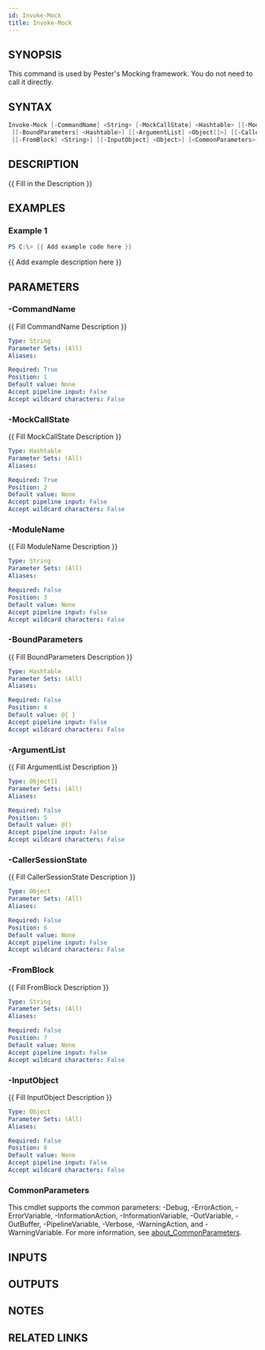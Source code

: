 ```yaml
---
id: Invoke-Mock
title: Invoke-Mock
---
```


## SYNOPSIS
This command is used by Pester's Mocking framework. 
You do not need to call it directly.

## SYNTAX

```powershell
Invoke-Mock [-CommandName] <String> [-MockCallState] <Hashtable> [[-ModuleName] <String>]
 [[-BoundParameters] <Hashtable>] [[-ArgumentList] <Object[]>] [[-CallerSessionState] <Object>]
 [[-FromBlock] <String>] [[-InputObject] <Object>] [<CommonParameters>]
```

## DESCRIPTION
{{ Fill in the Description }}

## EXAMPLES

### Example 1
```powershell
PS C:\> {{ Add example code here }}
```

{{ Add example description here }}

## PARAMETERS

### -CommandName
{{ Fill CommandName Description }}

```yaml
Type: String
Parameter Sets: (All)
Aliases:

Required: True
Position: 1
Default value: None
Accept pipeline input: False
Accept wildcard characters: False
```

### -MockCallState
{{ Fill MockCallState Description }}

```yaml
Type: Hashtable
Parameter Sets: (All)
Aliases:

Required: True
Position: 2
Default value: None
Accept pipeline input: False
Accept wildcard characters: False
```

### -ModuleName
{{ Fill ModuleName Description }}

```yaml
Type: String
Parameter Sets: (All)
Aliases:

Required: False
Position: 3
Default value: None
Accept pipeline input: False
Accept wildcard characters: False
```

### -BoundParameters
{{ Fill BoundParameters Description }}

```yaml
Type: Hashtable
Parameter Sets: (All)
Aliases:

Required: False
Position: 4
Default value: @{ }
Accept pipeline input: False
Accept wildcard characters: False
```

### -ArgumentList
{{ Fill ArgumentList Description }}

```yaml
Type: Object[]
Parameter Sets: (All)
Aliases:

Required: False
Position: 5
Default value: @()
Accept pipeline input: False
Accept wildcard characters: False
```

### -CallerSessionState
{{ Fill CallerSessionState Description }}

```yaml
Type: Object
Parameter Sets: (All)
Aliases:

Required: False
Position: 6
Default value: None
Accept pipeline input: False
Accept wildcard characters: False
```

### -FromBlock
{{ Fill FromBlock Description }}

```yaml
Type: String
Parameter Sets: (All)
Aliases:

Required: False
Position: 7
Default value: None
Accept pipeline input: False
Accept wildcard characters: False
```

### -InputObject
{{ Fill InputObject Description }}

```yaml
Type: Object
Parameter Sets: (All)
Aliases:

Required: False
Position: 8
Default value: None
Accept pipeline input: False
Accept wildcard characters: False
```

### CommonParameters
This cmdlet supports the common parameters: -Debug, -ErrorAction, -ErrorVariable, -InformationAction, -InformationVariable, -OutVariable, -OutBuffer, -PipelineVariable, -Verbose, -WarningAction, and -WarningVariable. For more information, see [about_CommonParameters](http://go.microsoft.com/fwlink/?LinkID=113216).

## INPUTS

## OUTPUTS

## NOTES

## RELATED LINKS
